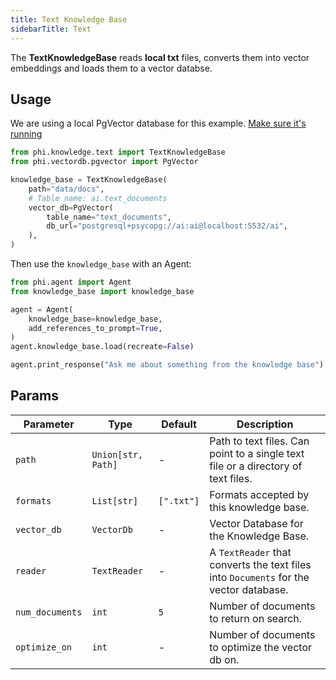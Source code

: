 ```yaml
---
title: Text Knowledge Base
sidebarTitle: Text
---
```


The **TextKnowledgeBase** reads **local txt** files, converts them into vector embeddings and loads them to a vector databse.

## Usage

<Note>

We are using a local PgVector database for this example. [Make sure it's running](https://docs.phidata.com/vectordb/pgvector)

</Note>

```python knowledge_base.py
from phi.knowledge.text import TextKnowledgeBase
from phi.vectordb.pgvector import PgVector

knowledge_base = TextKnowledgeBase(
    path="data/docs",
    # Table name: ai.text_documents
    vector_db=PgVector(
        table_name="text_documents",
        db_url="postgresql+psycopg://ai:ai@localhost:5532/ai",
    ),
)
```

Then use the `knowledge_base` with an Agent:

```python agent.py
from phi.agent import Agent
from knowledge_base import knowledge_base

agent = Agent(
    knowledge_base=knowledge_base,
    add_references_to_prompt=True,
)
agent.knowledge_base.load(recreate=False)

agent.print_response("Ask me about something from the knowledge base")
```

## Params

| Parameter | Type | Default | Description |
|-----------|------|---------|-------------|
| `path` | `Union[str, Path]` | - | Path to text files. Can point to a single text file or a directory of text files. |
| `formats` | `List[str]` | `[".txt"]` | Formats accepted by this knowledge base. |
| `vector_db` | `VectorDb` | - | Vector Database for the Knowledge Base. |
| `reader` | `TextReader` | - | A `TextReader` that converts the text files into `Documents` for the vector database. |
| `num_documents` | `int` | `5` | Number of documents to return on search.|
| `optimize_on` | `int` | - | Number of documents to optimize the vector db on. |
